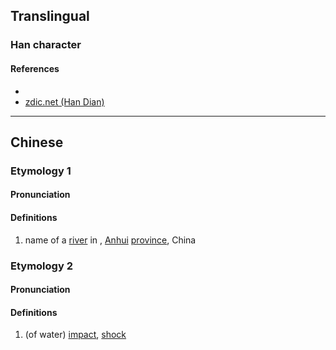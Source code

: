 {{character info/new}}
==Translingual==

===Han character===
{{Han char|rn=85|rad=水|as=11|sn=14|four=|canj=EUJF|ids=⿰氵崇}}

====References====
* {{Han ref|kx=0647.100|dkj=18175|dj=1057.090|hdz=31724.060|uh=6F34|ud=28468}}
* [http://www.zdic.net/z/1d/js/6F34.htm zdic.net (Han Dian)]

----

==Chinese==
{{zh-forms}}

===Etymology 1===
====Pronunciation====
{{zh-pron
|m=chóng
|c=
|mc=
|oc=
|ma=
|cat=pn
}}

====Definitions====
{{zh-hanzi}}

# name of a [[river]] in {{w|Wuhe County}}, [[Anhui]] [[province]], China

===Etymology 2===
====Pronunciation====
{{zh-pron
|m=zhuàng
|c=zong6
|mc=y
|oc=y
|ma=
|cat=n
}}

====Definitions====
{{zh-hanzi}}

# (of water) [[impact]], [[shock]]